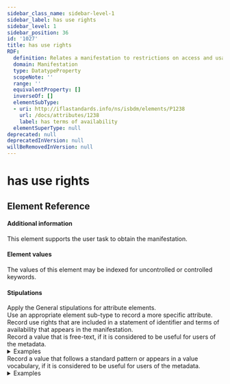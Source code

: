 ```yaml
---
sidebar_class_name: sidebar-level-1
sidebar_label: has use rights
sidebar_level: 1
sidebar_position: 36
id: '1027'
title: has use rights
RDF:
  definition: Relates a manifestation to restrictions on access and usage that apply to all exemplars of the manifestation.
  domain: Manifestation
  type: DatatypeProperty
  scopeNote: ''
  range: ''
  equivalentProperty: []
  inverseOf: []
  elementSubType:
  - uri: http://iflastandards.info/ns/isbdm/elements/P1238
    url: /docs/attributes/1238
    label: has terms of availability
  elementSuperType: null
deprecated: null
deprecatedInVersion: null
willBeRemovedInVersion: null
---
```

# has use rights

## Element Reference
<ElementReference frontMatter={frontMatter} />

#### Additional information

<div className="guid">
This element supports the user task to obtain the manifestation.
</div>

#### Element values

<div className="guid">
The values of this element may be indexed for uncontrolled or controlled keywords.
</div>

#### Stipulations

<div className="stip">
  Apply the <InLink href="/docs/attributes/general">General stipulations for attribute elements</InLink>.
</div>

<div className="stip">
  Use an appropriate element sub-type to record a more specific attribute.
</div>

<div className="stip">
  Record use rights that are included in a statement of identifier and terms of availability that appears in the manifestation.
</div>

<div className="stip">
  Record a value that is free-text, if it is considered to be useful for users of the metadata.
  
  <details>
  <summary>Examples</summary>
  
  | Property | Value |
  |:---------|:------|
  | has use rights | "Restricted to municipal law enforcement personnel." |
  </details>
</div>

<div className="stip">
  Record a value that follows a standard pattern or appears in a value vocabulary, if it is considered to be useful for users of the metadata.
  
  <details>
  <summary>Examples</summary>
  
  | Property | Value |
  |:---------|:------|
  | has use rights | "Restricted" |
  
  <hr />
  
  | Property | Value |
  |:---------|:------|
  | has use rights | "CC BY 4.0" |
  </details>
</div>
